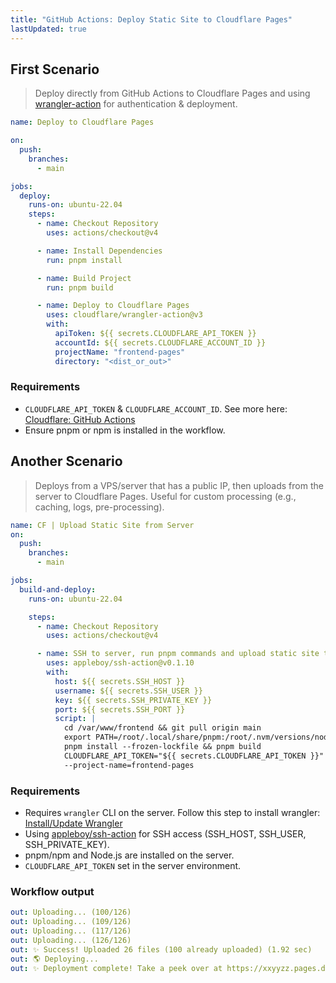 ```yaml
---
title: "GitHub Actions: Deploy Static Site to Cloudflare Pages"
lastUpdated: true
---
```


## First Scenario

> Deploy directly from GitHub Actions to Cloudflare Pages and using [wrangler-action](https://github.com/cloudflare/wrangler-action) for authentication & deployment.

```yaml
name: Deploy to Cloudflare Pages

on:
  push:
    branches:
      - main

jobs:
  deploy:
    runs-on: ubuntu-22.04
    steps:
      - name: Checkout Repository
        uses: actions/checkout@v4

      - name: Install Dependencies
        run: pnpm install

      - name: Build Project
        run: pnpm build

      - name: Deploy to Cloudflare Pages
        uses: cloudflare/wrangler-action@v3
        with:
          apiToken: ${{ secrets.CLOUDFLARE_API_TOKEN }}
          accountId: ${{ secrets.CLOUDFLARE_ACCOUNT_ID }}
          projectName: "frontend-pages"
          directory: "<dist_or_out>"
```

### Requirements

- `CLOUDFLARE_API_TOKEN` & `CLOUDFLARE_ACCOUNT_ID`. See more here: [Cloudflare: GitHub Actions](https://developers.cloudflare.com/workers/ci-cd/external-cicd/github-actions)
- Ensure pnpm or npm is installed in the workflow.

## Another Scenario

> Deploys from a VPS/server that has a public IP, then uploads from the server to Cloudflare Pages. Useful for custom processing (e.g., caching, logs, pre-processing).

```yaml
name: CF | Upload Static Site from Server
on:
  push:
    branches:
      - main

jobs:
  build-and-deploy:
    runs-on: ubuntu-22.04

    steps:
      - name: Checkout Repository
        uses: actions/checkout@v4

      - name: SSH to server, run pnpm commands and upload static site to CF Pages
        uses: appleboy/ssh-action@v0.1.10
        with:
          host: ${{ secrets.SSH_HOST }}
          username: ${{ secrets.SSH_USER }}
          key: ${{ secrets.SSH_PRIVATE_KEY }}
          port: ${{ secrets.SSH_PORT }}
          script: |
            cd /var/www/frontend && git pull origin main
            export PATH=/root/.local/share/pnpm:/root/.nvm/versions/node/v20.18.0/bin:$PATH
            pnpm install --frozen-lockfile && pnpm build
            CLOUDFLARE_API_TOKEN="${{ secrets.CLOUDFLARE_API_TOKEN }}" npx wrangler pages deploy /var/www/frontend/<dist_or_out> \
            --project-name=frontend-pages
```

### Requirements

- Requires `wrangler` CLI on the server. Follow this step to install wrangler: [Install/Update Wrangler
](https://developers.cloudflare.com/workers/wrangler/install-and-update/)
- Using [appleboy/ssh-action](https://github.com/appleboy/ssh-action) for SSH access (SSH_HOST, SSH_USER, SSH_PRIVATE_KEY).
- pnpm/npm and Node.js are installed on the server.
- `CLOUDFLARE_API_TOKEN` set in the server environment.

### Workflow output

```yml
out: Uploading... (100/126)
out: Uploading... (109/126)
out: Uploading... (117/126)
out: Uploading... (126/126)
out: ✨ Success! Uploaded 26 files (100 already uploaded) (1.92 sec)
out: 🌎 Deploying...
out: ✨ Deployment complete! Take a peek over at https://xxyyzz.pages.dev
```